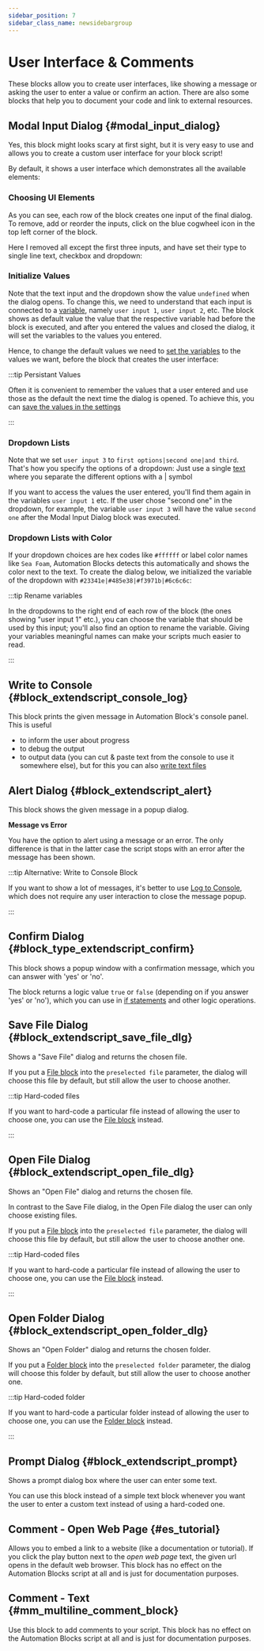 ```yaml
---
sidebar_position: 7
sidebar_class_name: newsidebargroup
---
```



# User Interface & Comments

These blocks allow you to create user interfaces, like showing a message or asking the user to enter a value or confirm an action. There are also some blocks that help you to document your code and link to external resources.


## Modal Input Dialog {#modal_input_dialog}

<RetinaImg src="/img/blockScreenshots/UserInterfaceAndComments/modal_input_dialog.png" alt="Block modal_input_dialog"/>

Yes, this block might looks scary at first sight, but it is very easy to use and allows you to create a custom user interface for your block script!

By default, it shows a user interface which demonstrates all the available elements:

<RetinaImg src="/img/blockOther/modal_input_dialog_ui.png" alt="Block modal_input_dialog"/>

### Choosing UI Elements

As you can see, each row of the block creates one input of the final dialog.
To remove, add or reorder the inputs, click on the blue cogwheel icon in the top left corner of the block.

Here I removed all except the first three inputs, and have set their type to single line text, checkbox and dropdown:

<RetinaImg src="/img/blockOther/modal_input_dialog_example_1.png" alt="Ae Scripting Creating a User Interface"/>


### Initialize Values

Note that the text input and the dropdown show the value `undefined` when the dialog opens. To change this, we need to understand that each input is connected to a [variable](variables.mdx), namely `user input 1`, `user input 2`, etc. The block shows as default value the value that the respective variable had before the block is executed, and after you entered the values and closed the dialog, it will set the variables to the values you entered.

Hence, to change the default values we need to [set the variables](variables.mdx#variables_set) to the values we want, before the block that creates the user interface:

<RetinaImg src="/img/blockOther/modal_input_dialog_example_2.png" alt="Ae Scripting Creating a User Interface"/>

:::tip Persistant Values

Often it is convenient to remember the values that a user entered and use those as the default the next time the dialog is opened. To achieve this, you can [save the values in the settings](aeProject.mdx#ae_settings_save)

:::

### Dropdown Lists

Note that we set `user input 3` to `first options|second one|and third`. That's how you specify the options of a dropdown: Just use a single [text](text.mdx) where you separate the different options with a | symbol

If you want to access the values the user entered, you'll find them again in the variables `user input 1` etc. If the user chose "second one" in the dropdown, for example, the variable `user input 3` will have the value `second one` after the Modal Input Dialog block was executed.

### Dropdown Lists with Color

If your dropdown choices are hex codes like `#ffffff` or label color names like `Sea Foam`, Automation Blocks detects this automatically and shows the color next to the text. To create the dialog below, we initialized the variable of the dropdown with `#23341e|#485e38|#f3971b|#6c6c6c`:

<RetinaImg src="/img/blockOther/modal_input_dialog_example_color.png" alt="Ae Scripting Dropdown List with Color"/>



:::tip Rename variables

In the dropdowns to the right end of each row of the block (the ones showing "user input 1" etc.), you can choose the variable that should be used by this input; you'll also find an option to rename the variable. Giving your variables meaningful names can make your scripts much easier to read.

:::

## Write to Console {#block_extendscript_console_log}

<RetinaImg src="/img/blockScreenshots/UserInterfaceAndComments/block_extendscript_console_log.png" alt="Block block_extendscript_console_log"/>


This block prints the given message in Automation Block's console panel. This is useful 
- to inform the user about progress
- to debug the output
- to output data (you can cut & paste text from the console to use it somewhere else), but for this you can also [write text files](filesText)


## Alert Dialog {#block_extendscript_alert}

<RetinaImg src="/img/blockScreenshots/UserInterfaceAndComments/block_extendscript_alert.png" alt="Block block_extendscript_alert"/>


This block shows the given message in a popup dialog. 

<RetinaImg src="/img/blockOther/alert_example.png" alt="Block block_extendscript_alert"/>

**Message vs Error**

You have the option to alert using a message or an error. The only difference is that in the latter case the script stops with an error after the message has been shown.

:::tip Alternative: Write to Console Block

If you want to show a lot of messages, it's better to use [Log to Console](./userInterfaceAndComments#block_extendscript_console_log), which does not require any user interaction to close the message popup.

:::



## Confirm Dialog {#block_type_extendscript_confirm}

<RetinaImg src="/img/blockScreenshots/UserInterfaceAndComments/block_type_extendscript_confirm.png" alt="Block block_type_extendscript_confirm"/>


This block shows a popup window with a confirmation message, which you can answer with 'yes' or 'no'.

<RetinaImg src="/img/blockOther/confirm_example.png" alt="Block block_extendscript_alert"/>


The block returns a logic value `true` or `false` (depending on if you answer 'yes' or 'no'), which you can use in [if statements](https://github.com/google/blockly/wiki/IfElse) and other logic operations.

## Save File Dialog {#block_extendscript_save_file_dlg}

<RetinaImg src="/img/blockScreenshots/UserInterfaceAndComments/block_extendscript_save_file_dlg.png" alt="Block block_extendscript_save_file_dlg"/>


Shows a "Save File" dialog and returns the chosen file. 

If you put a [File block](files#block_extendscript_file) into the `preselected file` parameter, the dialog will choose this file by default, but still allow the user to choose another.

:::tip Hard-coded files

If you want to hard-code a particular file instead of allowing the user to choose one, you can use the [File block](files#block_extendscript_file) instead.

:::


## Open File Dialog {#block_extendscript_open_file_dlg}

<RetinaImg src="/img/blockScreenshots/UserInterfaceAndComments/block_extendscript_open_file_dlg.png" alt="Block block_extendscript_open_file_dlg"/>


Shows an "Open File" dialog and returns the chosen file.

In contrast to the Save File dialog, in the Open File dialog the user can only choose existing files.

If you put a [File block](files#block_extendscript_file) into the `preselected file` parameter, the dialog will choose this file by default, but still allow the user to choose another one.

:::tip Hard-coded files

If you want to hard-code a particular file instead of allowing the user to choose one, you can use the [File block](files#block_extendscript_file) instead.

:::


## Open Folder Dialog {#block_extendscript_open_folder_dlg}

<RetinaImg src="/img/blockScreenshots/UserInterfaceAndComments/block_extendscript_open_folder_dlg.png" alt="Block block_extendscript_open_folder_dlg"/>


Shows an "Open Folder" dialog and returns the chosen folder.

If you put a [Folder block](files#block_extendscript_folder) into the `preselected folder` parameter, the dialog will choose this folder by default, but still allow the user to choose another one.

:::tip Hard-coded folder

If you want to hard-code a particular folder instead of allowing the user to choose one, you can use the [Folder block](files#block_extendscript_folder) instead.

:::

## Prompt Dialog {#block_extendscript_prompt}

<RetinaImg src="/img/blockScreenshots/UserInterfaceAndComments/block_extendscript_prompt.png" alt="Block block_extendscript_prompt"/>


Shows a prompt dialog box where the user can enter some text. 

<RetinaImg src="/img/blockOther/prompt_example.png" alt="Block block_extendscript_alert"/>


You can use this block instead of a simple text block whenever you want the user to enter a custom text instead of using a hard-coded one.

## Comment - Open Web Page {#es_tutorial}

<RetinaImg src="/img/blockScreenshots/UserInterfaceAndComments/es_tutorial.png" alt="Block es_tutorial"/>


Allows you to embed a link to a website (like a documentation or tutorial).
If you click the play button next to the *open web page* text, the given url opens in the default web browser.
This block has no effect on the Automation Blocks script at all and is just for documentation purposes.

## Comment - Text {#mm_multiline_comment_block}

<RetinaImg src="/img/blockScreenshots/UserInterfaceAndComments/mm_multiline_comment_block.png" alt="Block mm_multiline_comment_block"/>


Use this block to add comments to your script.
This block has no effect on the Automation Blocks script at all and is just for documentation purposes.